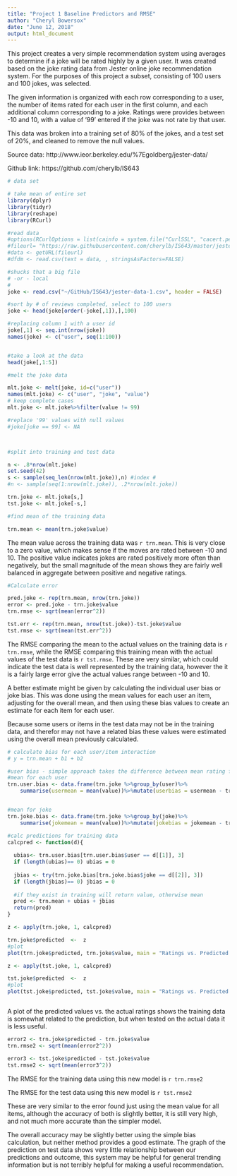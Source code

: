```yaml
---
title: "Project 1 Baseline Predictors and RMSE"
author: "Cheryl Bowersox"
date: "June 12, 2018"
output: html_document
---
```


This project creates a very simple recommendation system using averages to determine if a joke will be rated highly by a given user.  It was created based on the joke rating data from Jester online joke recommendation system. 
For the purposes of this project a subset, consisting of 100 users and 100 jokes, was selected. 

The given information is organized with each row corresponding to a user, the number of items rated for each user in the first column, and each additional column corresponding to a joke. 
Ratings were provides between -10 and 10, with a value of '99' entered if the joke was not rate by that user. 

This data was broken into a training set of 80% of the jokes, and a test set of 20%, and cleaned to remove the null values. 

Source data: 
http://www.ieor.berkeley.edu/%7Egoldberg/jester-data/ 

Github link:
https://github.com/cherylb/IS643 



```r
# data set 

# take mean of entire set
library(dplyr)
library(tidyr)
library(reshape)
library(RCurl)

#read data
#options(RCurlOptions = list(cainfo = system.file("CurlSSL", "cacert.pem", package = "RCurl")))
#fileurl= "https://raw.githubusercontent.com/cherylb/IS643/master/jester-data-1.csv"
#data <- getURL(fileurl)
#dfdm <- read.csv(text = data, , stringsAsFactors=FALSE)

#shucks that a big file
# -or - local
#
joke <- read.csv("~/GitHub/IS643/jester-data-1.csv", header = FALSE)

#sort by # of reviews completed, select to 100 users
joke <- head(joke[order(-joke[,1]),],100)

#replacing column 1 with a user id
joke[,1] <- seq.int(nrow(joke))
names(joke) <- c("user", seq(1:100))


#take a look at the data
head(joke[,1:5])

#melt the joke data

mlt.joke <- melt(joke, id=c("user")) 
names(mlt.joke) <- c("user", "joke", "value")
# keep complete cases 
mlt.joke <- mlt.joke%>%filter(value != 99)

#replace '99' values with null values
#joke[joke == 99] <- NA



#split into training and test data

n <- .8*nrow(mlt.joke)
set.seed(42)
s <- sample(seq_len(nrow(mlt.joke)),n) #index #
#n <- sample(seq(1:nrow(mlt.joke)), .2*nrow(mlt.joke))

trn.joke <- mlt.joke[s,]
tst.joke <- mlt.joke[-s,]


```


```r

#find mean of the training data

trn.mean <- mean(trn.joke$value)
```

The mean value across the training data was `r trn.mean`.  This is very close to a zero value, which makes sense if the moves are rated between -10 and 10.  The positive value indicates jokes are rated positively more often than negatively, but the small magnitude of the mean shows they are fairly well balanced in aggregate between positive and negative ratings.  

```r
#Calculate error 

pred.joke <- rep(trn.mean, nrow(trn.joke))
error <- pred.joke - trn.joke$value
trn.rmse <- sqrt(mean(error^2))

tst.err <- rep(trn.mean, nrow(tst.joke))-tst.joke$value
tst.rmse <- sqrt(mean(tst.err^2))
```

The RMSE comparing the mean to the actual values on the training data is `r trn.rmse`, while the RMSE comparing this training mean with the actual values of the test data is `r tst.rmse`.  These are very similar, which could indicate the test data is well represented by the training data, however the it is a fairly large error give the actual values range between -10 and 10. 


A better estimate might be given by calculating the individual user bias or joke bias. This was done using the mean values for each user an item, adjusting for the overall mean, and then using these bias values to create an estimate for each item for each user.  

Because some users or items in the test data may not be in the training data, and therefor may not have a related bias these values were estimated using the overall mean previously calculated. 



```r
# calculate bias for each user/item interaction
# y = trn.mean + b1 + b2

#user bias - simple approach takes the difference between mean rating for user - trn.mea
#mean for each user
trn.user.bias <- data.frame(trn.joke %>%group_by(user)%>%
    summarise(usermean = mean(value))%>%mutate(userbias = usermean - trn.mean))


#mean for joke
trn.joke.bias <- data.frame(trn.joke %>%group_by(joke)%>%
    summarise(jokemean = mean(value))%>%mutate(jokebias = jokemean - trn.mean))

#calc predictions for training data
calcpred <- function(d){
  
  ubias<- trn.user.bias[trn.user.bias$user == d[[1]], 3]
  if (length(ubias)== 0) ubias = 0
   
  jbias <- try(trn.joke.bias[trn.joke.bias$joke == d[[2]], 3])
  if (length(jbias)== 0) jbias = 0
  
  #if they exist in training will return value, otherwise mean
  pred <- trn.mean + ubias + jbias
  return(pred)
}

z <- apply(trn.joke, 1, calcpred)

trn.joke$predicted  <-  z
#plot 
plot(trn.joke$predicted, trn.joke$value, main = "Ratings vs. Predicted - Training")

z <- apply(tst.joke, 1, calcpred)

tst.joke$predicted  <-  z
#plot 
plot(tst.joke$predicted, tst.joke$value, main = "Ratings vs. Predicted - Testing")



```


A plot of the predicted values vs. the actual ratings shows the training data is somewhat related to the prediction, but when tested on the actual data it is less useful. 


```r
error2 <- trn.joke$predicted - trn.joke$value
trn.rmse2 <- sqrt(mean(error2^2))

error3 <- tst.joke$predicted - tst.joke$value
tst.rmse2 <- sqrt(mean(error3^2))

```
The RMSE for the training data using this new model is `r trn.rmse2`

The RMSE for the test data using this new model is `r tst.rmse2`

These are very similar to the error found just using the mean value for all items,  although the accuracy of both is slightly better, it is still very high, and not much more accurate than the simpler model. 

The overall accuracy may be slightly better using the simple bias calculation, but neither method provides a good estimate. The graph of the prediction on test data shows very little relationship between our predictions and outcome, this system may be helpful for general trending information but is not terribly helpful for making a useful recommendation. 




